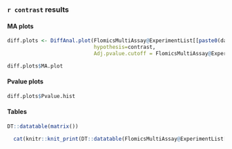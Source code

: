 
### `r contrast` results {.tabset}

#### MA plots

```r
diff.plots <- DiffAnal.plot(FlomicsMultiAssay@ExperimentList[[paste0(data,".filtred")]], 
                            hypothesis=contrast,
                            Adj.pvalue.cutoff = FlomicsMultiAssay@ExperimentList[[paste0(data,".filtred")]]@metadata[["DiffExpAnal"]]$Adj.pvalue.cutoff)

diff.plots$MA.plot
```

#### Pvalue plots

```r
diff.plots$Pvalue.hist
```


#### Tables

```r
DT::datatable(matrix())
```

```r

  cat(knitr::knit_print(DT::datatable(FlomicsMultiAssay@ExperimentList[[paste0(data,".filtred")]]@metadata[["DiffExpAnal"]][["DEF"]][[contrast]][1:100,]), width = "100%"))
  
```




